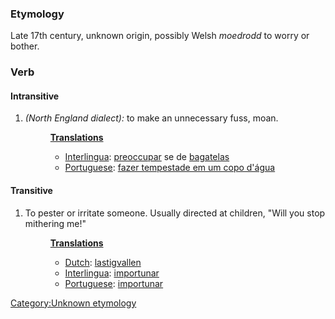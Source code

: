 ===Etymology===
Late 17th century, unknown origin, possibly Welsh ''moedrodd'' to worry or bother. [[Category:Unknown etymology]]

===Verb===
====Intransitive====
#''(North England dialect):'' to make an unnecessary fuss, moan.
#:'''[[Translation]]s'''
#:*[[Interlingua]]: [[preoccupar]] se de [[bagatela]]s
#:*[[Portuguese]]: [[fazer tempestade em um copo d'água]]
====Transitive====
#To pester or irritate someone.  Usually directed at children, "Will you stop mithering me!"
#:'''[[Translation]]s'''
#:*[[Dutch]]: [[lastigvallen]]
#:*[[Interlingua]]: [[importunar]]
#:*[[Portuguese]]: [[importunar]]
